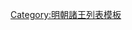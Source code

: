 {{ming|title=明朝太和國諸王|ed=太和國|head=[[弘治 (明朝)|弘治]]五年（[[1492年]]）封。|
{{ming/title}}
{{ming/list|太和端僖王|[[朱祐檖]]|朱見沛、庶二子|[[1492年]]—[[1536年]]|弘治五年封。[[嘉靖]]十五年薨。}}
{{ming/list|太和靖安王|[[朱厚炬]]|朱祐檖、庶一子|[[1540年]]—[[1578年]]|嘉靖十九年襲封。[[萬曆]]六年薨。}}
{{ming/list|太和恭莊王|[[朱載𡔇]]|朱厚炬、庶一子|[[1587年]]—[[1608年]]|萬曆十五年襲封。三十六年薨。}}
{{ming/list|太和王|[[朱翊釨]]|朱載𡔇、庶一子|[[1611年]]—[[1644年]]|萬曆二十三年封[[长子 (封号)|長子]]。三十九年襲封。國亡不知所終。}}
}}<noinclude>
[[Category:明朝諸王列表模板]]
</noinclude>